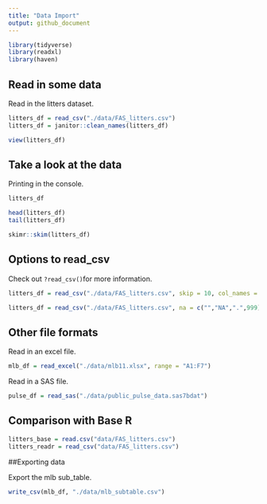 ```yaml
---
title: "Data Import"
output: github_document
---
```


```r
library(tidyverse)
library(readxl)
library(haven)
```
## Read in some data

Read in the litters dataset.

```r
litters_df = read_csv("./data/FAS_litters.csv")
litters_df = janitor::clean_names(litters_df)
```
```r
view(litters_df)
```


## Take a look at the data

Printing in the console.

```r
litters_df
```

```r
head(litters_df)
tail(litters_df)
```

```r
skimr::skim(litters_df)
```

## Options to read_csv

Check out `?read_csv()`for more information.

```r
litters_df = read_csv("./data/FAS_litters.csv", skip = 10, col_names = FALSE)
```

```r
litters_df = read_csv("./data/FAS_litters.csv", na = c("","NA",".",999))
```

## Other file formats

Read in an excel file.

```r
mlb_df = read_excel("./data/mlb11.xlsx", range = "A1:F7")
```

Read in a SAS file.

```r
pulse_df = read_sas("./data/public_pulse_data.sas7bdat")
```

## Comparison with Base R

```r
litters_base = read.csv("data/FAS_litters.csv")
litters_readr = read_csv("data/FAS_litters.csv")
```

##Exporting data

Export the mlb sub_table.

```r
write_csv(mlb_df, "./data/mlb_subtable.csv")
```















